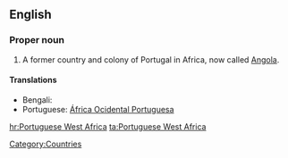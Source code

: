 ==English==
{{wikipedia}}
===Proper noun===
{{en-proper noun|sg=[[Portuguese]] [[West]] [[Africa]]}}

# A former country and colony of Portugal in Africa, now called [[Angola]].

====Translations====
* Bengali: {{t-|bn|পর্তুগিজ পশ্চিম আফ্রিকা}}
* Portuguese: [[África Ocidental Portuguesa]]

[[Category:Countries]]

[[hr:Portuguese West Africa]]
[[ta:Portuguese West Africa]]